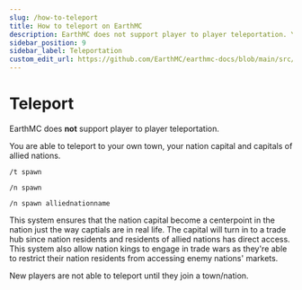 ---
slug: /how-to-teleport
title: How to teleport on EarthMC
description: EarthMC does not support player to player teleportation. You are able to teleport to your own town, your nation capital and capitals of allied nations.
sidebar_position: 9
sidebar_label: Teleportation
custom_edit_url: https://github.com/EarthMC/earthmc-docs/blob/main/src/docs/teleport.mdx
---
# Teleport
EarthMC does **not** support player to player teleportation.

You are able to teleport to your own town, your nation capital and capitals of allied nations.

`/t spawn`

`/n spawn`

`/n spawn alliednationname`

This system ensures that the nation capital become a centerpoint in the nation just the way captials are in real life. The capital will turn in to a trade hub since nation residents and residents of allied nations has direct access. This system also allow nation kings to engage in trade wars as they're able to restrict their nation residents from accessing enemy nations' markets. 

New players are not able to teleport until they join a town/nation.